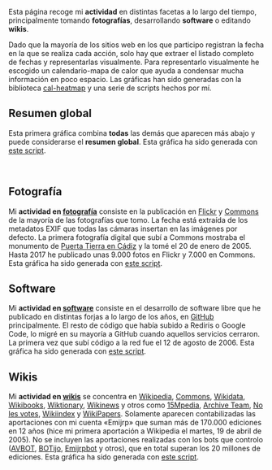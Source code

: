 {{headerheatmap|1=Actividad}}
<!--
ideas para añadir a actividad:
* subsecciones para:
** cine (Filmaffinity)
** fotografía (flickr&commons)
** twitter (log descargable)

-->
Esta página recoge mi '''actividad''' en distintas facetas a lo largo del tiempo, principalmente tomando '''fotografías''', desarrollando '''software''' o editando '''wikis'''.

Dado que la mayoría de los sitios web en los que participo registran la fecha en la que se realiza cada acción, solo hay que extraer el listado completo de fechas y representarlas visualmente. Para representarlo visualmente he escogido un calendario-mapa de calor que ayuda a condensar mucha información en poco espacio. Las gráficas han sido generadas con la biblioteca [https://github.com/kamisama/cal-heatmap cal-heatmap] y una serie de scripts hechos por mí.

== Resumen global ==

Esta primera gráfica combina '''todas''' las demás que aparecen más abajo y puede considerarse el '''resumen global'''. Esta gráfica ha sido generada con <a href="actividad-total.py">este script</a>.

<center>
<div class="activity" id="actividad-total-2005"></div>
<div class="activity" id="actividad-total-2006"></div>
<div class="activity" id="actividad-total-2007"></div>
<div class="activity" id="actividad-total-2008"></div>
<div class="activity" id="actividad-total-2009"></div>
<div class="activity" id="actividad-total-2010"></div>
<div class="activity" id="actividad-total-2011"></div>
<div class="activity" id="actividad-total-2012"></div>
<div class="activity" id="actividad-total-2013"></div>
<div class="activity" id="actividad-total-2014"></div>
<div class="activity" id="actividad-total-2015"></div>
<div class="activity" id="actividad-total-2016"></div>
<div class="activity" id="actividad-total-2017"></div>
<div class="activity" id="actividad-total-2018"></div>
</center>

<script type="text/javascript">
var highlights = new Array();
highlights[2005] = [ new Date(2005, 0, 20) ];
highlights[2006] = [ ];
highlights[2007] = [ ];
highlights[2008] = [ ];
highlights[2009] = [ ];
highlights[2010] = [ ];
highlights[2011] = [ ];
highlights[2012] = [ ];
highlights[2013] = [ ];
highlights[2014] = [ ];
highlights[2015] = [ ];
highlights[2016] = [ ];
highlights[2017] = [ ];
highlights[2018] = [ ];

var years = new Array();
moment.lang("es");
for (i = 2005; i <= 2017; i++) {
    displaylegend = i == 2017;
    years[i] = new CalHeatMap();
    years[i].init({
        itemSelector: "#actividad-total-"+i, 
        itemName: ["acción", "acciones"], 
        domain: "year", 
        subDomain: "day", 
        data: "actividad-total.json", 
        start: new Date(i, 0), 
        weekStartOnMonday: true, 
        highlight: highlights[i], 
        cellSize: 10, 
        range: 1, 
        displayLegend: displaylegend,
        legend: [20, 40, 60, 80], 
        legendTitleFormat: {
            lower: "Menos de {min} {name}",
            inner: "Entre {down} y {up} {name}",
            upper: "Más de {max} {name}"
        },
        subDomainDateFormat:  function(date) {
            return moment(date).format("LL");
        }, 
        subDomainTextFormat: function(date, value) {
            if (value > 80) {
                return ;
            } else {
                return value;
            }
        }, 
    });
}
</script>

<br clear="all" />

<!--
 Cine 
{{ap|1=../cine/estadisticas-cine|2=Estadísticas de cine}}

Mi '''actividad en cine''' se centra en visionar películas, documentales y cortometrajes que luego puntuo en el portal FilmAffinity. La siguiente gráfica recoge los días en los que he puntuado alguna de estas obras.

(por desarrollar)

{{clear}}
-->

== Fotografía ==
{{ap|1=../fotografia/fotografia|2=Fotografía}}

Mi '''actividad en [[../fotografia/fotografia|fotografía]]''' consiste en la publicación en [https://www.flickr.com/photos/emijrp/ Flickr] y [https://commons.wikimedia.org/w/index.php?title=Special:ListFiles/Emijrp&ilshowall=1 Commons] de la mayoría de las fotografías que tomo. La fecha está extraída de los metadatos EXIF que todas las cámaras insertan en las imágenes por defecto. La primera fotografía digital que subí a Commons mostraba el monumento de [https://commons.wikimedia.org/wiki/File:Cadiz_Puertas_de_tierra20-01-2005.jpg Puerta Tierra en Cádiz] y la tomé el 20 de enero de 2005. Hasta 2017 he publicado unas 9.000 fotos en Flickr y 7.000 en Commons. Esta gráfica ha sido generada con <a href="actividad-foto.py">este script</a>.

<center>
<div class="activity" id="actividad-foto-2005"></div>
<div class="activity" id="actividad-foto-2006"></div>
<div class="activity" id="actividad-foto-2007"></div>
<div class="activity" id="actividad-foto-2008"></div>
<div class="activity" id="actividad-foto-2009"></div>
<div class="activity" id="actividad-foto-2010"></div>
<div class="activity" id="actividad-foto-2011"></div>
<div class="activity" id="actividad-foto-2012"></div>
<div class="activity" id="actividad-foto-2013"></div>
<div class="activity" id="actividad-foto-2014"></div>
<div class="activity" id="actividad-foto-2015"></div>
<div class="activity" id="actividad-foto-2016"></div>
<div class="activity" id="actividad-foto-2017"></div>
<div class="activity" id="actividad-foto-2018"></div>
</center>

<script type="text/javascript">
var highlights = new Array();
highlights[2005] = [ new Date(2005, 0, 20) ];
highlights[2006] = [ ];
highlights[2007] = [ ];
highlights[2008] = [ ];
highlights[2009] = [ ];
highlights[2010] = [ ];
highlights[2011] = [ ];
highlights[2012] = [ ];
highlights[2013] = [ ];
highlights[2014] = [ ];
highlights[2015] = [ ];
highlights[2016] = [ ];
highlights[2017] = [ ];
highlights[2018] = [ ];

var years = new Array();
moment.lang("es");
for (i = 2005; i <= 2017; i++) {
    displaylegend = i == 2017;
    years[i] = new CalHeatMap();
    years[i].init({
        itemSelector: "#actividad-foto-"+i, 
        itemName: ["fotografía", "fotografías"], 
        domain: "year", 
        subDomain: "day", 
        data: "actividad-foto.json", 
        start: new Date(i, 0), 
        weekStartOnMonday: true, 
        highlight: highlights[i], 
        cellSize: 10, 
        range: 1, 
        displayLegend: displaylegend,
        legend: [20, 40, 60, 80], 
        legendTitleFormat: {
            lower: "Menos de {min} {name}",
            inner: "Entre {down} y {up} {name}",
            upper: "Más de {max} {name}"
        },
        subDomainDateFormat:  function(date) {
            return moment(date).format("LL");
        }, 
        subDomainTextFormat: function(date, value) {
            if (value > 80) {
                return ;
            } else {
                return value;
            }
        }, 
    });
}
</script>

{{clear}}

== Software ==
{{ap|1=../software|2=Software}}

Mi '''actividad en [[../software|software]]''' consiste en el desarrollo de software libre que he publicado en distintas forjas a lo largo de los años, en [https://github.com/emijrp GitHub] principalmente. El resto de código que había subido a Rediris o Google Code, lo migré en su mayoría a GitHub cuando aquellos servicios cerraron. La primera vez que subí código a la red fue el 12 de agosto de 2006. Esta gráfica ha sido generada con <a href="actividad-software.py">este script</a>.

<center>
<div class="activity" id="actividad-software-2005"></div>
<div class="activity" id="actividad-software-2006"></div>
<div class="activity" id="actividad-software-2007"></div>
<div class="activity" id="actividad-software-2008"></div>
<div class="activity" id="actividad-software-2009"></div>
<div class="activity" id="actividad-software-2010"></div>
<div class="activity" id="actividad-software-2011"></div>
<div class="activity" id="actividad-software-2012"></div>
<div class="activity" id="actividad-software-2013"></div>
<div class="activity" id="actividad-software-2014"></div>
<div class="activity" id="actividad-software-2015"></div>
<div class="activity" id="actividad-software-2016"></div>
<div class="activity" id="actividad-software-2017"></div>
<div class="activity" id="actividad-software-2018"></div>
</center>

<script type="text/javascript">
var highlights = new Array();
highlights[2005] = [ ];
highlights[2006] = [ new Date(2006, 7, 12) ];
highlights[2007] = [ ];
highlights[2008] = [ ];
highlights[2009] = [ ];
highlights[2010] = [ ];
highlights[2011] = [ ];
highlights[2012] = [ ];
highlights[2013] = [ ];
highlights[2014] = [ ];
highlights[2015] = [ ];
highlights[2016] = [ ];
highlights[2017] = [ ];
highlights[2018] = [ ];

var years = new Array();
moment.lang("es");
for (i = 2005; i <= 2017; i++) {
    displaylegend = i == 2017;
    years[i] = new CalHeatMap();
    years[i].init({
        itemSelector: "#actividad-software-"+i, 
        itemName: ["commit", "commits"], 
        domain: "year", 
        subDomain: "day", 
        data: "actividad-software.json", 
        start: new Date(i, 0), 
        weekStartOnMonday: true, 
        highlight: highlights[i], 
        cellSize: 10, 
        range: 1, 
        displayLegend: displaylegend,
        legend: [5, 10, 15, 20], 
        legendTitleFormat: {
            lower: "Menos de {min} {name}",
            inner: "Entre {down} y {up} {name}",
            upper: "Más de {max} {name}"
        },
        subDomainDateFormat:  function(date) {
            return moment(date).format("LL");
        }, 
        subDomainTextFormat: function(date, value) {
            if (value > 20) {
                return ;
            } else {
                return value;
            }
        }, 
    });
}
</script>

{{clear}}

== Wikis ==
{{ap|1=../wikis/wikis|2=Wikis}}

Mi '''actividad en [[../wikis/wikis|wikis]]''' se concentra en [https://www.wikipedia.org Wikipedia], [https://commons.wikimedia.org Commons], [https://www.wikidata.org Wikidata], [https://es.wikibooks.org Wikibooks], [https://es.wiktionary.org Wiktionary], [https://es.wikinews.org Wikinews] y otros como [https://wiki.15m.cc 15Mpedia], [http://archiveteam.org Archive Team], [http://wiki.nolesvotes.org No les votes], [http://wikiindex.org Wikiindex] y [http://wikipapers.referata.com WikiPapers]. Solamente aparecen contabilizadas las aportaciones con mi cuenta «Emijrp» que suman más de 170.000 ediciones en 12 años (hice mi primera aportación a Wikipedia el martes, 19 de abril de 2005). No se incluyen las aportaciones realizadas con los bots que controlo ([https://en.wikipedia.org/wiki/Special:CentralAuth/AVBOT AVBOT], [https://en.wikipedia.org/wiki/Special:CentralAuth/BOTijo BOTijo], [https://en.wikipedia.org/wiki/Special:CentralAuth/Emijrpbot Emijrpbot] y otros), que en total superan los 20 millones de ediciones. Esta gráfica ha sido generada con <a href="actividad-wiki.py">este script</a>.

<center>
<div class="activity" id="actividad-wiki-2005"></div>
<div class="activity" id="actividad-wiki-2006"></div>
<div class="activity" id="actividad-wiki-2007"></div>
<div class="activity" id="actividad-wiki-2008"></div>
<div class="activity" id="actividad-wiki-2009"></div>
<div class="activity" id="actividad-wiki-2010"></div>
<div class="activity" id="actividad-wiki-2011"></div>
<div class="activity" id="actividad-wiki-2012"></div>
<div class="activity" id="actividad-wiki-2013"></div>
<div class="activity" id="actividad-wiki-2014"></div>
<div class="activity" id="actividad-wiki-2015"></div>
<div class="activity" id="actividad-wiki-2016"></div>
<div class="activity" id="actividad-wiki-2017"></div>
<div class="activity" id="actividad-wiki-2018"></div>
</center>

<script type="text/javascript">
var highlights = new Array();
highlights[2005] = [ new Date(2005, 3, 19) ];
highlights[2006] = [ ];
highlights[2007] = [ ];
highlights[2008] = [ ];
highlights[2009] = [ ];
highlights[2010] = [ ];
highlights[2011] = [ ];
highlights[2012] = [ ];
highlights[2013] = [ ];
highlights[2014] = [ ];
highlights[2015] = [ ];
highlights[2016] = [ ];
highlights[2017] = [ ];
highlights[2018] = [ ];

var years = new Array();
moment.lang("es");
for (i = 2005; i <= 2017; i++) {
    displaylegend = i == 2017;
    years[i] = new CalHeatMap();
    years[i].init({
        itemSelector: "#actividad-wiki-"+i, 
        itemName: ["edición", "ediciones"], 
        domain: "year", 
        subDomain: "day", 
        data: "actividad-wiki.json", 
        start: new Date(i, 0), 
        weekStartOnMonday: true, 
        highlight: highlights[i], 
        cellSize: 10, 
        range: 1, 
        displayLegend: displaylegend,
        legend: [20, 40, 60, 80], 
        legendTitleFormat: {
            lower: "Menos de {min} {name}",
            inner: "Entre {down} y {up} {name}",
            upper: "Más de {max} {name}"
        },
        subDomainDateFormat:  function(date) {
            return moment(date).format("LL");
        }, 
        subDomainTextFormat: function(date, value) {
            if (value > 80) {
                return ;
            } else {
                return value;
            }
        }, 
    });
}
</script>

{{clear}}

{{footer}}
